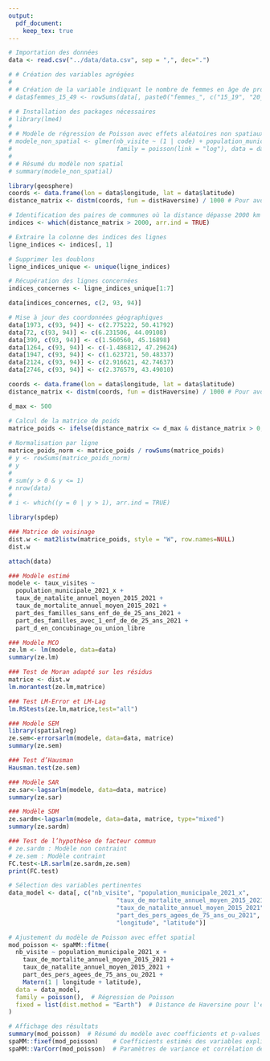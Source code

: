 ```yaml
---
output: 
  pdf_document: 
    keep_tex: true
---
```



```r
# Importation des données
data <- read.csv("../data/data.csv", sep = ",", dec=".")
```

```r
# # Création des variables agrégées
# 
# # Création de la variable indiquant le nombre de femmes en âge de procréer 
# data$femmes_15_49 <- rowSums(data[, paste0("femmes_", c("15_19", "20_24", "25_29", "30_34", "35_39", "40_44", "45_49"))], na.rm=TRUE)
```


```r
# # Installation des packages nécessaires
# library(lme4)
# 
# # Modèle de régression de Poisson avec effets aléatoires non spatiaux
# modele_non_spatial <- glmer(nb_visite ~ (1 | code) + population_municipale_2021 + nb_de_pers_agees_de_65_ans_ou_2021 + femmes_15_49 + taille_menage_moyenne, 
#                             family = poisson(link = "log"), data = data)
# 
# # Résumé du modèle non spatial
# summary(modele_non_spatial)
```


```r
library(geosphere)
coords <- data.frame(lon = data$longitude, lat = data$latitude)
distance_matrix <- distm(coords, fun = distHaversine) / 1000 # Pour avoir les distances en Km
```

```r
# Identification des paires de communes où la distance dépasse 2000 km
indices <- which(distance_matrix > 2000, arr.ind = TRUE)

# Extraire la colonne des indices des lignes
ligne_indices <- indices[, 1]

# Supprimer les doublons
ligne_indices_unique <- unique(ligne_indices)

# Récupération des lignes concernées
indices_concernes <- ligne_indices_unique[1:7]

data[indices_concernes, c(2, 93, 94)]
```

```r
# Mise à jour des coordonnées géographiques
data[1973, c(93, 94)] <- c(2.775222, 50.41792)
data[72, c(93, 94)] <- c(6.231506, 44.09108)
data[399, c(93, 94)] <- c(1.560560, 45.16898)
data[1264, c(93, 94)] <- c(-1.486812, 47.29624)
data[1947, c(93, 94)] <- c(1.623721, 50.48337)
data[2124, c(93, 94)] <- c(2.916621, 42.74637)
data[2746, c(93, 94)] <- c(2.376579, 43.49010)
```


```r
coords <- data.frame(lon = data$longitude, lat = data$latitude)
distance_matrix <- distm(coords, fun = distHaversine) / 1000 # Pour avoir les distances en Km
```

```r
d_max <- 500

# Calcul de la matrice de poids
matrice_poids <- ifelse(distance_matrix <= d_max & distance_matrix > 0, 1 / distance_matrix, 0)
  
# Normalisation par ligne
matrice_poids_norm <- matrice_poids / rowSums(matrice_poids)
# y <- rowSums(matrice_poids_norm)
# y
# 
# sum(y > 0 & y <= 1)
# nrow(data)
# 
# i <- which((y = 0 | y > 1), arr.ind = TRUE)
```


```r
library(spdep)

### Matrice de voisinage
dist.w <- mat2listw(matrice_poids, style = "W", row.names=NULL)
dist.w
```

```r
attach(data)

### Modèle estimé
modele <- taux_visites ~
  population_municipale_2021_x +
  taux_de_natalite_annuel_moyen_2015_2021 +
  taux_de_mortalite_annuel_moyen_2015_2021 +
  part_des_familles_sans_enf_de_de_25_ans_2021 +
  part_des_familles_avec_1_enf_de_de_25_ans_2021 +
  part_d_en_concubinage_ou_union_libre

### Modèle MCO
ze.lm <- lm(modele, data=data)
summary(ze.lm)

### Test de Moran adapté sur les résidus
matrice <- dist.w
lm.morantest(ze.lm,matrice)

### Test LM-Error et LM-Lag
lm.RStests(ze.lm,matrice,test="all")

### Modèle SEM
library(spatialreg)
ze.sem<-errorsarlm(modele, data=data, matrice)
summary(ze.sem)

### Test d’Hausman
Hausman.test(ze.sem)

### Modèle SAR
ze.sar<-lagsarlm(modele, data=data, matrice)
summary(ze.sar)

### Modèle SDM
ze.sardm<-lagsarlm(modele, data=data, matrice, type="mixed")
summary(ze.sardm)

### Test de l’hypothèse de facteur commun
# ze.sardm : Modèle non contraint
# ze.sem : Modèle contraint
FC.test<-LR.sarlm(ze.sardm,ze.sem)
print(FC.test)
```

```r
# Sélection des variables pertinentes
data_model <- data[, c("nb_visite", "population_municipale_2021_x",
                              "taux_de_mortalite_annuel_moyen_2015_2021",
                              "taux_de_natalite_annuel_moyen_2015_2021",
                              "part_des_pers_agees_de_75_ans_ou_2021",
                              "longitude", "latitude")]

# Ajustement du modèle de Poisson avec effet spatial
mod_poisson <- spaMM::fitme(
  nb_visite ~ population_municipale_2021_x + 
    taux_de_mortalite_annuel_moyen_2015_2021 + 
    taux_de_natalite_annuel_moyen_2015_2021 + 
    part_des_pers_agees_de_75_ans_ou_2021 + 
    Matern(1 | longitude + latitude), 
  data = data_model, 
  family = poisson(),  # Régression de Poisson
  fixed = list(dist.method = "Earth")  # Distance de Haversine pour l'effet spatial
)

# Affichage des résultats
summary(mod_poisson)  # Résumé du modèle avec coefficients et p-values
spaMM::fixef(mod_poisson)    # Coefficients estimés des variables explicatives
spaMM::VarCorr(mod_poisson)  # Paramètres de variance et corrélation de l'effet spatial
```